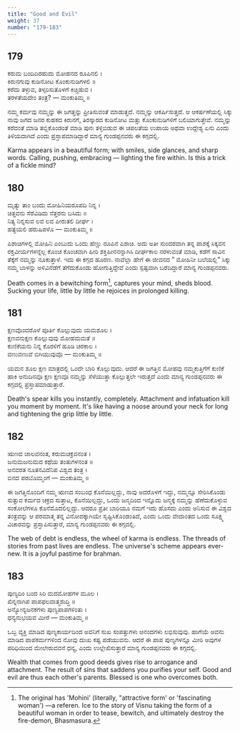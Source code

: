 ```yaml
---
title: "Good and Evil"
weight: 37
number: "179-183"
---
```


## 179

ಕರುಮ ಬಂದಿದಿರಹುದು ಮೋಹನದ ರೂಪಿನಲಿ ।  
ಕಿರುನಗುವು ಕುಡಿನೋಟ ಕೊಂಕುನುಡಿಗಳಲಿ ॥  
ಕರೆದು ತಳ್ಳುವ, ತಳ್ಕರಿಸುತೊಳಗೆ ಕಿಚ್ಚಿಡುವ ।  
ತರಳತೆಯದೇಂ ತಂತ್ರ? — ಮಂಕುತಿಮ್ಮ ॥

ನಮ್ಮ ಕರ್ಮವು ನಮ್ಮನ್ನು ಈ ಜಗತ್ತನ್ನು ಪ್ರೀತಿಸುವಂತೆ ಮಾಡುತ್ತದೆ. ನಮ್ಮನ್ನು ಆಕರ್ಷಿಸುತ್ತದೆ. ಆ ಆಕರ್ಷಣೆಯಲ್ಲಿ ಸಿಕ್ಕು ನಾವು ಜಗದ ಜನರ ಕುಹಕದ ಕಿರುನಗೆ, ತಿರಸ್ಕಾರದ ಕುಡಿನೋಟ ಮತ್ತು ಕೊಂಕುನುಡಿಗಳಿಗೆ ಬಲಿಯಾಗುತ್ತೇವೆ. ನಮ್ಮನ್ನು ಕರೆದಂತೆ ಮಾಡಿ ತಬ್ಬಿಕೊಂಡಂತೆ ಮಾಡಿ ಪುನಃ ತಳ್ಳಿಬಿಡುವ ಈ ಚಪಲತೆಯ ಉಪಾಯ ಅಥವಾ ಉದ್ದೇಶ್ಯ ಏನು ಎಂದು ತಿಳಿಯದಾಗಿದೆ ಎಂದು ಪ್ರಸ್ತಾಪಮಾಡಿದ್ದಾರೆ ಮಾನ್ಯ ಗುಂಡಪ್ಪನವರು ಈ ಕಗ್ಗದಲ್ಲಿ.

Karma appears in a beautiful form; with smiles, side glances, and sharp words. Calling, pushing, embracing — lighting the fire within. Is this a trick of a fickle mind?

## 180

ಮೃತ್ಯು ತಾಂ ಬಂದು ಮೋಹಿನಿಯರೂಪದಿ ನಿನ್ನ ।  
ಚಿತ್ತವನು ಸೆರೆವಿಡಿದು ನೆತ್ತರನು ಬಸಿದು ॥  
ನಿತ್ಯ ನಿನ್ನಸುವ ಲವ ಲವ ಪೀರುತಲಿ ದೀರ್ಘ ।  
ಹತ್ಯೆಯಲಿ ಹರುಷಿಪಳೊ — ಮಂಕುತಿಮ್ಮ ॥

ಪಿಶಾಚಿಗಳಲ್ಲಿ ಮೋಹಿನಿ ಎಂಬುದು ಒಂದು ಹೆಣ್ಣು ರೂಪಿನ ಪಿಶಾಚಿ. ಅದು ಅತೀ ಸುಂದರವಾಗಿ ತನ್ನ ಪಾಶಕ್ಕೆ ಸಿಕ್ಕವನ ರಕ್ತವೀರ್ಯಗಳನ್ನೆಲ್ಲ ಕೊಂಚ ಕೊಂಚವಾಗಿ ಹೀರಿ ಶಕ್ತಿಹೀನನನ್ನಾಗಿಸಿ ದೀರ್ಘಕಾಲ ನರಳುವಂತೆ ಮಾಡಿ, ಕಡೆಗೆ ಸಾವಿನ ತೆಕ್ಕೆಗೆ ನಮ್ಮನ್ನು ನೂಕುತ್ತಾಳೆ. ಇದು ಈ ಕಗ್ಗದ ಹೂರಣ. ನಾವೆಲ್ಲಾ ಹೇಗೆ ಈ ಜೀವನದ ” ಮೋಹಿನೀ ಬಲೆಯಲ್ಲಿ” ಸಿಕ್ಕು ನಮ್ಮ ಬಾಳನ್ನು ಅಳಿವಿನೆಡೆಗೆ ತೆಗೆದುಕೊಂಡು ಹೋಗುತ್ತಿದ್ದೇವೆ ಎಂದು ಸ್ಪಷ್ಟವಾಗಿ ಬರೆದಿದ್ದಾರೆ ಮಾನ್ಯ ಗುಂಡಪ್ಪನವರು.

Death comes in a bewitching form[^69], captures your mind, sheds blood. Sucking your life, little by little he rejoices in prolonged killing.

## 181

ಕ್ಷಣವೊಂದರೊಳೆ ಪೂರ್ತಿ ಕೊಲ್ಲುವುದು ಯಮಶೂಲ ।  
ಕ್ಷಣವನುಕ್ಷಣ ಕೊಲ್ಲುವುವು ಮೋಹಮಮತೆ ॥  
ಕುಣಿಕೆಯನು ನಿನ್ನ ಕೊರಳಿಗೆ ಹೂಡಿ ಚಿರಕಾಲ ।  
ವಣುವಣುವೆ ಬಿಗಿಯುವುವೊ — ಮಂಕುತಿಮ್ಮ ॥

ಯಮನ ಶೂಲ ಕ್ಷಣ ಮಾತ್ರದಲ್ಲಿ ಒಂದೇ ಬಾರಿ ಕೊಲ್ಲುವುದು. ಆದರೆ ಈ ಜಗತ್ತಿನ ಮೋಹವು ನಮ್ಮಕುತ್ತಿಗೆಗೆ ಕುಣಿಕೆ ಹಾಕಿ ಅನುದಿನವೂ ಕ್ಷಣ ಕ್ಷಣವೂ ನಮ್ಮನ್ನು ಸೆಳೆಯುತ್ತಾ ಕೊಲ್ಲುತ್ತಲೇ ಇರುತ್ತದೆ ಎಂದು ಮಾನ್ಯ ಗುಂಡಪ್ಪನವರು ಈ ಕಗ್ಗದಲ್ಲಿ ಪ್ರಸ್ತಾಪಮಾಡುತ್ತಾರೆ.

Death's spear kills you instantly, completely. Attachment and infatuation kill you moment by moment. It's like having a noose around your neck for long and tightening the grip little by little.

## 182

ಋಣದ ಜಾಲವನಂತ, ಕರುಮಚಕ್ರವನಂತ ।  
ಜನುಮಜನುಮದ ಕಥೆಯ ತಂತುಗಳನಂತ ॥  
ಅನವರತ ನೂತನವಿದೆನಿಪ ವಿಶ್ವದ ತಂತ್ರ ।  
ಬಿನದ ಪರಬೊಮ್ಮಂಗೆ — ಮಂಕುತಿಮ್ಮ ॥

ಈ ಜಗತ್ತಿನೊಂದಿಗೆ ನಮ್ಮ ಋಣದ ಸಂಬಂಧ ಕೊನೆಯಿಲ್ಲದ್ದು, ನಾವು ಅದರೊಳಗೆ ಇದ್ದು, ನಮ್ಮನ್ನೂ ಸೇರಿಸಿಕೊಂಡು ಸುತ್ತುವ ಕರ್ಮದ ಚಕ್ರದ ಸುತ್ತಾಟ, ಕೊನೆಯಿಲ್ಲದ್ದು, ಒಂದು ಜನ್ಮದಿಂದ ಇನ್ನೊದು ಜನ್ಮಕ್ಕೆ ನಮ್ಮನ್ನು ಹೆಣೆದುಕೊಳ್ಳುವ ಸಂಕೋಲೆಗಳೂ ಕೊನೆಮೊದಲಿಲ್ಲದ್ದು. ಆದರೂ ಪ್ರತೀ ಬಾರಿಯೂ ನಮಗೆ ಇದು ಹೊಸದು ಎಂದು ಅನಿಸುವ ಈ ವಿಶ್ವದ ತಂತ್ರವನ್ನು ಆ ಪರಮಾತ್ಮ ತನ್ನ ವಿನೋದಕ್ಕಾಗಿಯೇ ಸೃಷ್ಟಿಸಿಕೊಂಡಂತಿದೆ, ಎಂದು ಒಂದು ವೇದಾಂತದ ಒಂದು ಸೂಕ್ಷ್ಮ ವಿಚಾರವನ್ನು ಪ್ರಸ್ತಾಪಿಸುತ್ತಾರೆ, ಮಾನ್ಯ ಗುಂಡಪ್ಪನವರು ಈ ಕಗ್ಗದಲ್ಲಿ.

The web of debt is endless, the wheel of karma is endless. The threads of stories from past lives are endless. The universe's scheme appears ever-new. It is a joyful pastime for brahman.

## 183

ಪುಣ್ಯದಿಂ ಬಂದ ಸಿರಿ ಮದಮೋಹಗಳ ಮೂಲ ।  
ಖಿನ್ನನಾಗಿಪ ಪಾಪಫಲವಾತ್ಮಶುದ್ಧಿ ॥  
ಅನ್ಯೋನ್ಯಜನಕಗಳು ಪುಣ್ಯಪಾಪಗಳಿಂತು ।  
ಧನ್ಯನುಭಯವ ಮೀರೆ — ಮಂಕುತಿಮ್ಮ ॥

ಒಬ್ಬ ವ್ಯಕ್ತಿ ಮಾಡಿದ ಪುಣ್ಯಕಾರ್ಯದಿಂದ ಅವನಿಗೆ ಸುಖ ಸಂಪತ್ತುಗಳು ಆನಂದಗಳು ಲಭಿಸುವುವು. ಹಾಗೆಯೆ ಅವನು ಮಾಡಿದ ಪಾಪಕರ್ಮಗಳಿಂದ ನೋವು ದುಃಖ ಕಷ್ಟ ಪಡೆಯುವನು. ಆದರೆ ಈ ಪಾಪ ಪುಣ್ಯಗಳನ್ನೂ ಮೀರಿ ಅವುಗಳ ಪರಿಧಿಯಿಂದ ಮೇಲೇರುವವನೆ ಧನ್ಯ, ಎಂದು ಉಲ್ಲೇಖಿಸುತ್ತಾರೆ ಮಾನ್ಯ ಗುಂಡಪ್ಪನವರು ಈ ಕಗ್ಗದಲ್ಲಿ.

Wealth that comes from good deeds gives rise to arrogance and attachment. The result of sins that saddens you purifies your self. Good and evil are thus each other's parents. Blessed is one who overcomes both.

[^69]: The original has 'Mohini' (literally, "attractive form' or 'fascinating woman') —a referen. Ice to the story of Visnu taking the form of a beautiful woman in order to tease, bewitch, and ultimately destroy the fire-demon, Bhasmasura.
